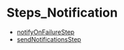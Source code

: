
# Steps\_Notification

- [notifyOnFailureStep](../Steps_Notification/functions/core_flows.Notification.Steps_Notification.notifyOnFailureStep/page.mdx)
- [sendNotificationsStep](../Steps_Notification/functions/core_flows.Notification.Steps_Notification.sendNotificationsStep/page.mdx)
